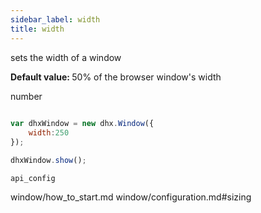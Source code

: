 ```yaml
---
sidebar_label: width
title: width
---
```



          


<Short>
 
sets the width of a window



</Short>


<strong>Default value: </strong> 
50% of the browser window's width



<Type>
 number


</Type>


~~~js
 
var dhxWindow = new dhx.Window({
    width:250
});

dhxWindow.show();


~~~
	api_config

<Descr>
 


</Descr>


 window/how_to_start.md
window/configuration.md#sizing
